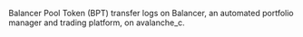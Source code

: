 Balancer Pool Token (BPT) transfer logs on Balancer, an automated portfolio manager and trading platform, on avalanche_c.
